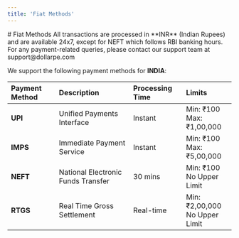 ```yaml
---
title: 'Fiat Methods'
---
```


<Highlight>
  # Fiat Methods
</Highlight>

<Note>
  All transactions are processed in **INR** (Indian Rupees) and are available 24x7, except for NEFT which follows RBI banking hours.
  For any payment-related queries, please contact our support team at support@dollarpe.com
</Note>

We support the following payment methods for **INDIA**:

| Payment Method | Description | Processing Time | Limits |
|:--------------|:------------|:----------------|:-------|
| **UPI** | Unified Payments Interface | Instant | Min: ₹100<br/>Max: ₹1,00,000 |
| **IMPS** | Immediate Payment Service | Instant | Min: ₹100<br/>Max: ₹5,00,000 |
| **NEFT** | National Electronic Funds Transfer | 30 mins | Min: ₹100<br/>No Upper Limit |
| **RTGS** | Real Time Gross Settlement | Real-time | Min: ₹2,00,000<br/>No Upper Limit |